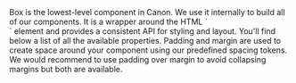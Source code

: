 
<Meta of={BoxStories} />

<Unstyled>

<Title type="h1">Box</Title>
<Text>
  Box is the lowest-level component in Canon. We use it internally to build all
  of our components. It is a wrapper around the HTML `<div>` element and
  provides a consistent API for styling and layout. You'll find below a list of all the available properties.
</Text>

<PropsTable />

<Title type="h2">Padding & Margin</Title>
<Text>
  Padding and margin are used to create space around your component using our
  predefined spacing tokens. We would recommend to use padding over margin to
  avoid collapsing margins but both are available.
</Text>

<Padding />

<SpacingTable />

</Unstyled>

